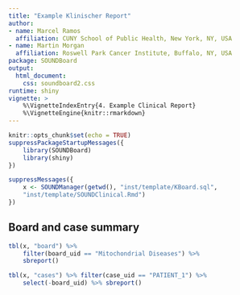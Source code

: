 ```yaml
---
title: "Example Klinischer Report"
author:
- name: Marcel Ramos
  affiliation: CUNY School of Public Health, New York, NY, USA
- name: Martin Morgan
  affiliation: Roswell Park Cancer Institute, Buffalo, NY, USA
package: SOUNDBoard
output:
  html_document:
    css: soundboard2.css
runtime: shiny
vignette: >
    %\VignetteIndexEntry{4. Example Clinical Report}
    %\VignetteEngine{knitr::rmarkdown}
---
```


```r
knitr::opts_chunk$set(echo = TRUE)
suppressPackageStartupMessages({
    library(SOUNDBoard)
    library(shiny)
})

suppressMessages({
    x <- SOUNDManager(getwd(), "inst/template/KBoard.sql",
    "inst/template/SOUNDClinical.Rmd")
})
```

## Board and case summary

```r
tbl(x, "board") %>% 
    filter(board_uid == "Mitochondrial Diseases") %>% 
    sbreport()

tbl(x, "cases") %>% filter(case_uid == "PATIENT_1") %>%
    select(-board_uid) %>% sbreport()
```
